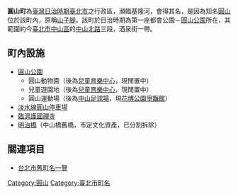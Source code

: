 {{Otheruses| subject=台灣日治時期位於台北市的行政區| other=其他同名的地名| 圓山町 (消歧義)}}
{{japanese|japanese=圓山町|kana=まるやまちょう|romaji=Maruyamachō}}
'''圓山町'''為[[臺灣|臺灣]][[臺灣日治時期|日治時期]][[臺北市_(州轄市)|臺北市]]之行政區，瀕臨基隆河，會得其名，是因為知名[[圓山|圓山]]位於該町內，原稱[[山子腳_(臺北市)|山子腳]]。該町於日治時期為第一座都會公園－[[圓山公園_(臺北市)|圓山公園]]所在，其範圍約今[[臺北市|臺北市]][[中山區_(臺北市)|中山區]]的[[中山北路_(臺北市)|中山北路]]三段，酒泉街一帶。

== 町內設施 ==
* [[圓山公園_(臺北市)|圓山公園]]
** 圓山動物園（後為[[兒童育樂中心|兒童育樂中心]]，現閒置中）
** 兒童遊園地（後為[[兒童育樂中心|兒童育樂中心]]，現閒置中）
** 圓山運動場（後為[[中山足球場|中山足球場]]，現[[花博公園|花博公園]][[爭豔館|爭豔館]]）
* [[淡水線_(臺鐵)|淡水線]][[圓山站|圓山停車場]]
* [[臨濟護國禪寺|臨濟護國禪寺]]
*[[中山橋_(台北市)|明治橋]]（中山橋舊橋，市定文化資產，已分割拆除）

== 關連項目 ==
* [[台北市舊町名一覽|台北市舊町名一覽]]

{{台北市舊町名}}

[[Category:圓山|Category:圓山]]
[[Category:臺北市町名|Category:臺北市町名]]